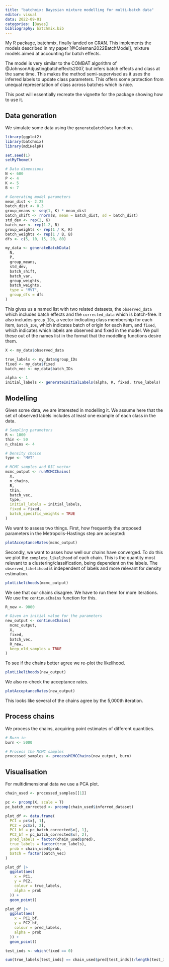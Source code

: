 ```yaml
---
title: "batchmix: Bayesian mixture modelling for multi-batch data"
editor: visual
data: 2022-09-01
categories: [Bayes]
bibliography: batchmix.bib
---
```


My R package, batchmix, finally landed on [CRAN](https://cran.r-project.org/web/packages/batchmix/index.html). This implements the models described in my paper [@Coleman2022BatchModel], mixture models aimed at accounting for batch effects.

The model is very similar to the COMBAT algorithm of @JohnsonAdjustingbatcheffects2007, but infers batch effects and class at the same time. This makes the method semi-supervised as it uses the inferred labels to update class parameters. This offers some protection from unequal representation of class across batches which is nice.

This post will essentially recreate the vignette for the package showing how to use it.

## Data generation

We simulate some data using the `generateBatchData` function.

```r
library(ggplot2)
library(batchmix)
library(mdiHelpR)

set.seed(1)
setMyTheme()

# Data dimensions
N <- 600
P <- 4
K <- 5
B <- 7

# Generating model parameters
mean_dist <- 2.25
batch_dist <- 0.3
group_means <- seq(1, K) * mean_dist
batch_shift <- rnorm(B, mean = batch_dist, sd = batch_dist)
std_dev <- rep(2, K)
batch_var <- rep(1.2, B)
group_weights <- rep(1 / K, K)
batch_weights <- rep(1 / B, B)
dfs <- c(5, 10, 15, 20, 80)

my_data <- generateBatchData(
  N,
  P,
  group_means,
  std_dev,
  batch_shift,
  batch_var,
  group_weights,
  batch_weights,
  type = "MVT",
  group_dfs = dfs
)
```

This gives us a named list with two related datasets, the `observed_data` which includes batch effects and the `corrected_data` which is batch-free. It also includes `group_IDs`, a vector indicating class membership for each item, `batch_IDs`, which indicates batch of origin for each item, and `fixed`, which indicates which labels are observed and fixed in the model. We pull these out of the names list in the format that the modelling functions desire them.

```r
X <- my_data$observed_data

true_labels <- my_data$group_IDs
fixed <- my_data$fixed
batch_vec <- my_data$batch_IDs

alpha <- 1
initial_labels <- generateInitialLabels(alpha, K, fixed, true_labels)
```

## Modelling

Given some data, we are interested in modelling it. We assume here that the set of observed labels includes at least one example of each class in the data.

```r
# Sampling parameters
R <- 1000
thin <- 50
n_chains <- 4

# Density choice
type <- "MVT"

# MCMC samples and BIC vector
mcmc_output <- runMCMCChains(
  X,
  n_chains,
  R,
  thin,
  batch_vec,
  type,
  initial_labels = initial_labels,
  fixed = fixed,
  batch_specific_weights = TRUE
)
```

We want to assess two things. First, how frequently the proposed parameters in the Metropolis-Hastings step are accepted:

```r
plotAcceptanceRates(mcmc_output)
```

Secondly, we want to asses how well our chains have converged. To do this we plot the `complete_likelihood` of each chain. This is the quantity most relevant to a clustering/classification, being dependent on the labels. The `observed_likelihood` is independent of labels and more relevant for density estimation.

```r
plotLikelihoods(mcmc_output)
```

We see that our chains disagree. We have to run them for more iterations. We use the `continueChains` function for this.

```r
R_new <- 9000

# Given an initial value for the parameters
new_output <- continueChains(
  mcmc_output,
  X,
  fixed,
  batch_vec,
  R_new,
  keep_old_samples = TRUE
)
```

To see if the chains better agree we re-plot the likelihood.

```r
plotLikelihoods(new_output)
```

We also re-check the acceptance rates.

```r
plotAcceptanceRates(new_output)
```

This looks like several of the chains agree by the 5,000th iteration.

## Process chains

We process the chains, acquiring point estimates of different quantities.

```r
# Burn in
burn <- 5000

# Process the MCMC samples
processed_samples <- processMCMCChains(new_output, burn)
```

## Visualisation

For multidimensional data we use a PCA plot.

```r

chain_used <- processed_samples[[1]]

pc <- prcomp(X, scale = T)
pc_batch_corrected <- prcomp(chain_used$inferred_dataset)

plot_df <- data.frame(
  PC1 = pc$x[, 1],
  PC2 = pc$x[, 2],
  PC1_bf = pc_batch_corrected$x[, 1],
  PC2_bf = pc_batch_corrected$x[, 2],
  pred_labels = factor(chain_used$pred),
  true_labels = factor(true_labels),
  prob = chain_used$prob,
  batch = factor(batch_vec)
)

plot_df |> 
  ggplot(aes(
    x = PC1,
    y = PC2,
    colour = true_labels,
    alpha = prob
  )) +
  geom_point()

plot_df |> 
  ggplot(aes(
    x = PC1_bf,
    y = PC2_bf,
    colour = pred_labels,
    alpha = prob
  )) +
  geom_point()

test_inds <- which(fixed == 0)

sum(true_labels[test_inds] == chain_used$pred[test_inds])/length(test_inds)

```
